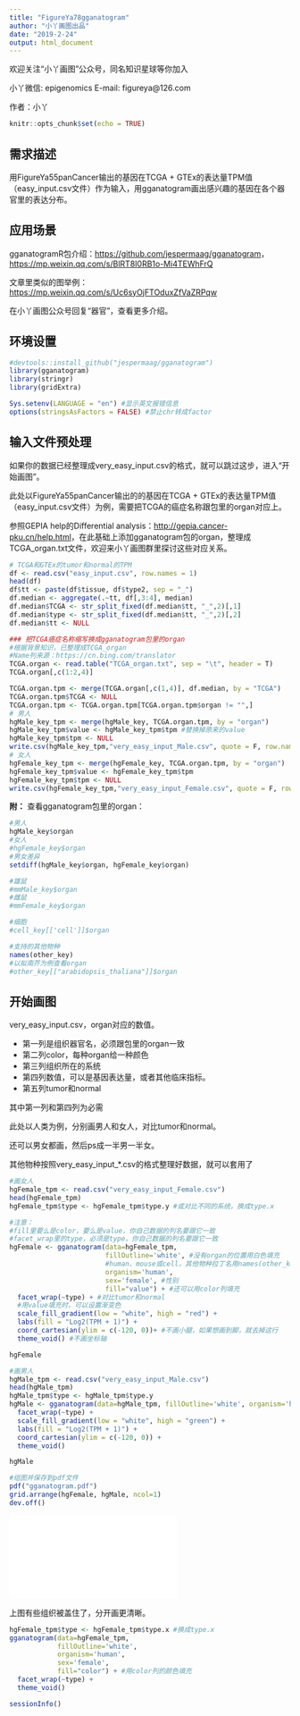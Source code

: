 ```yaml
---
title: "FigureYa78gganatogram"
author: "小丫画图出品"
date: "2019-2-24"
output: html_document
---
```

欢迎关注“小丫画图”公众号，同名知识星球等你加入

小丫微信: epigenomics  E-mail: figureya@126.com

作者：小丫

```r
knitr::opts_chunk$set(echo = TRUE)
```

## 需求描述

用FigureYa55panCancer输出的基因在TCGA + GTEx的表达量TPM值（easy_input.csv文件）作为输入，用gganatogram画出感兴趣的基因在各个器官里的表达分布。

## 应用场景

gganatogramR包介绍：<https://github.com/jespermaag/gganatogram>，<https://mp.weixin.qq.com/s/BlRT8I0RB1o-Mi4TEWhFrQ>

文章里类似的图举例：<https://mp.weixin.qq.com/s/Uc6syOjFTOduxZfVaZRPqw>

在小丫画图公众号回复“器官”，查看更多介绍。

## 环境设置

```r
#devtools::install_github("jespermaag/gganatogram")
library(gganatogram)
library(stringr)
library(gridExtra)

Sys.setenv(LANGUAGE = "en") #显示英文报错信息
options(stringsAsFactors = FALSE) #禁止chr转成factor
```

## 输入文件预处理

如果你的数据已经整理成very_easy_input.csv的格式，就可以跳过这步，进入“开始画图”。

此处以FigureYa55panCancer输出的的基因在TCGA + GTEx的表达量TPM值（easy_input.csv文件）为例，需要把TCGA的癌症名称跟包里的organ对应上。

参照GEPIA help的Differential analysis：<http://gepia.cancer-pku.cn/help.html>，在此基础上添加gganatogram包的organ，整理成TCGA_organ.txt文件，欢迎来小丫画图群里探讨这些对应关系。

```r
# TCGA和GTEx的tumor和normal的TPM
df <- read.csv("easy_input.csv", row.names = 1)
head(df)
df$tt <- paste(df$tissue, df$type2, sep = "_")
df.median <- aggregate(.~tt, df[,3:4], median)
df.median$TCGA <- str_split_fixed(df.median$tt, "_",2)[,1]
df.median$type <- str_split_fixed(df.median$tt, "_",2)[,2]
df.median$tt <- NULL

### 把TCGA癌症名称缩写换成gganatogram包里的organ
#根据背景知识，已整理成TCGA_organ
#Name列来源：https://cn.bing.com/translator
TCGA.organ <- read.table("TCGA_organ.txt", sep = "\t", header = T)
TCGA.organ[,c(1:2,4)]

TCGA.organ.tpm <- merge(TCGA.organ[,c(1,4)], df.median, by = "TCGA")
TCGA.organ.tpm$TCGA <- NULL
TCGA.organ.tpm <- TCGA.organ.tpm[TCGA.organ.tpm$organ != "",]
# 男人
hgMale_key_tpm <- merge(hgMale_key, TCGA.organ.tpm, by = "organ")
hgMale_key_tpm$value <- hgMale_key_tpm$tpm #替换掉原来的value
hgMale_key_tpm$tpm <- NULL
write.csv(hgMale_key_tpm,"very_easy_input_Male.csv", quote = F, row.names = F)
# 女人
hgFemale_key_tpm <- merge(hgFemale_key, TCGA.organ.tpm, by = "organ")
hgFemale_key_tpm$value <- hgFemale_key_tpm$tpm
hgFemale_key_tpm$tpm <- NULL
write.csv(hgFemale_key_tpm,"very_easy_input_Female.csv", quote = F, row.names = F)
```

**附：** 查看gganatogram包里的organ：

```r
#男人
hgMale_key$organ
#女人
#hgFemale_key$organ
#男女差异
setdiff(hgMale_key$organ, hgFemale_key$organ)

#雄鼠
#mmMale_key$organ
#雌鼠
#mmFemale_key$organ

#细胞
#cell_key[['cell']]$organ

#支持的其他物种
names(other_key)
#以拟南芥为例查看organ
#other_key[["arabidopsis_thaliana"]]$organ
```

## 开始画图

very_easy_input.csv，organ对应的数值。

- 第一列是组织器官名，必须跟包里的organ一致
- 第二列color，每种organ给一种颜色
- 第三列组织所在的系统
- 第四列数值，可以是基因表达量，或者其他临床指标。
- 第五列tumor和normal

其中第一列和第四列为必需

此处以人类为例，分别画男人和女人，对比tumor和normal。

还可以男女都画，然后ps成一半男一半女。

其他物种按照very_easy_input_*.csv的格式整理好数据，就可以套用了

```r
#画女人
hgFemale_tpm <- read.csv("very_easy_input_Female.csv")
head(hgFemale_tpm)
hgFemale_tpm$type <- hgFemale_tpm$type.y #或对比不同的系统，换成type.x

#注意：
#fill里要么是color，要么是value，你自己数据的列名要跟它一致
#facet_wrap里的type，必须是type，你自己数据的列名要跟它一致
hgFemale <- gganatogram(data=hgFemale_tpm, 
                        fillOutline='white', #没有organ的位置用白色填充
                        #human、mouse或cell，其他物种拉丁名用names(other_key)查看
                        organism='human', 
                        sex='female', #性别
                        fill="value") + #还可以用color列填充
  facet_wrap(~type) + #对比tumor和normal
  #用value填充时，可以设置渐变色
  scale_fill_gradient(low = "white", high = "red") + 
  labs(fill = "Log2(TPM + 1)") + 
  coord_cartesian(ylim = c(-120, 0))+ #不画小腿，如果想画到脚，就去掉这行
  theme_void() #不画坐标轴

hgFemale

#画男人
hgMale_tpm <- read.csv("very_easy_input_Male.csv")
head(hgMale_tpm)
hgMale_tpm$type <- hgMale_tpm$type.y
hgMale <- gganatogram(data=hgMale_tpm, fillOutline='white', organism='human', sex='male', fill="value") + 
  facet_wrap(~type) +
  scale_fill_gradient(low = "white", high = "green") +
  labs(fill = "Log2(TPM + 1)") + 
  coord_cartesian(ylim = c(-120, 0)) +
  theme_void()

hgMale

#组图并保存到pdf文件
pdf("gganatogram.pdf")
grid.arrange(hgFemale, hgMale, ncol=1)
dev.off()
```

![](gganatogram.pdf)

上图有些组织被盖住了，分开画更清晰。

```r
hgFemale_tpm$type <- hgFemale_tpm$type.x #换成type.x
gganatogram(data=hgFemale_tpm, 
            fillOutline='white',
            organism='human', 
            sex='female', 
            fill="color") + #用color列的颜色填充
  facet_wrap(~type) + 
  theme_void()
```

```r
sessionInfo()
```